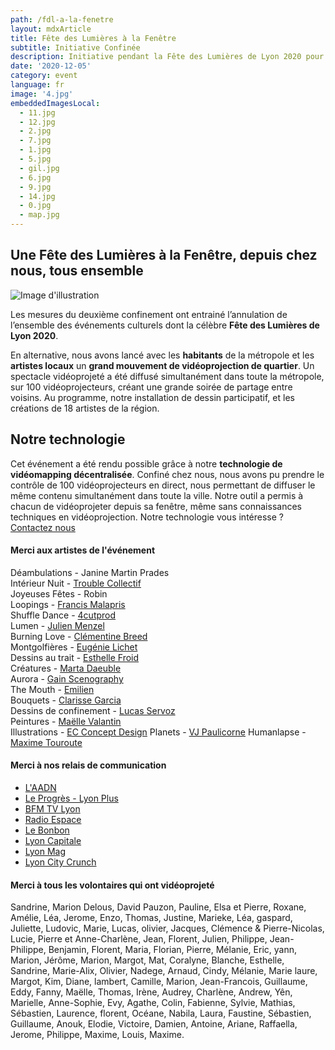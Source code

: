 ```yaml
---
path: /fdl-a-la-fenetre
layout: mdxArticle
title: Fête des Lumières à la Fenêtre
subtitle: Initiative Confinée
description: Initiative pendant la Fête des Lumières de Lyon 2020 pour contrecarrer l'annulation de l'événement officiel
date: '2020-12-05'
category: event
language: fr
image: '4.jpg'
embeddedImagesLocal:
  - 11.jpg
  - 12.jpg
  - 2.jpg
  - 7.jpg
  - 1.jpg
  - 5.jpg
  - gil.jpg
  - 6.jpg
  - 9.jpg
  - 14.jpg
  - 0.jpg
  - map.jpg
---
```


## Une Fête des Lumières à la Fenêtre, depuis chez nous, tous ensemble

![Image d'illustration](4.jpg)

Les mesures du deuxième confinement ont entrainé l’annulation de l’ensemble des événements culturels dont la célèbre **Fête des Lumières de Lyon 2020**.

En alternative, nous avons lancé avec les **habitants** de la métropole et les **artistes locaux** un **grand mouvement de vidéoprojection de quartier**. Un spectacle vidéoprojeté a été diffusé simultanément dans toute la métropole, sur 100 vidéoprojecteurs, créant une grande soirée de partage entre voisins. Au programme, notre installation de dessin participatif, et les créations de 18 artistes de la région.
<br/>

<ImageGrid props={props}/>

## Notre technologie

Cet événement a été rendu possible grâce à notre **technologie de vidéomapping décentralisée**. Confiné chez nous, nous avons pu prendre le contrôle de 100 vidéoprojecteurs en direct, nous permettant de diffuser le même contenu simultanément dans toute la ville. Notre outil a permis à chacun de vidéoprojeter depuis sa fenêtre, même sans connaissances techniques en vidéoprojection. Notre technologie vous intéresse ? [Contactez nous](/contact)

#### Merci aux artistes de l'événement

Déambulations - Janine Martin Prades  
Intérieur Nuit - [Trouble Collectif](https://www.instagram.com/TroubleCollectif/)  
Joyeuses Fêtes - Robin  
Loopings - [Francis Malapris](http://malapris.com)  
Shuffle Dance - [4cutprod](https://www.instagram.com/4cutprod/)  
Lumen - [Julien Menzel](http://mrzl.fr/)  
Burning Love - [Clémentine Breed](http://www.clementine-breed.fr/)  
Montgolfières - [Eugénie Lichet](http://instagram.com/eugenie_jl)  
Dessins au trait - [Esthelle Froid](https://www.instagram.com/est_h_elle/)  
Créatures - [Marta Daeuble](http://www.martadaeuble.com/)  
Aurora - [Gain Scenography](https://www.instagram.com/gain.scenography/)  
The Mouth - [Emilien](https://www.instagram.com/emilien.neilime/)  
Bouquets - [Clarisse Garcia](https://www.instagram.com/clarisse_clg/)  
Dessins de confinement - [Lucas Servoz](https://www.instagram.com/servoz.lucas/)  
Peintures - [Maëlle Valantin](https://maellevalantin.wixsite.com/monsite)  
Illustrations - [EC Concept Design](https://www.instagram.com/ecdesign_studio_/)
Planets - [VJ Paulicorne](https://www.instagram.com/paul_icorne/)
Humanlapse - [Maxime Touroute](https://maximetouroute.github.io)

#### Merci à nos relais de communication

- [L'AADN](https://aadn.org/)
- [Le Progrès - Lyon Plus](https://www.lyonplus.com/actualite/2020/12/08/une-fete-des-lumieres-chez-soi-citoyenne-et-artistique)
- [BFM TV Lyon](https://www.bfmtv.com/lyon/fete-des-lumieres-les-lyonnais-invites-illuminer-les-facades-grace-a-des-videoprojecteurs_AV-202012030181.html)
- [Radio Espace](http://www.radioespace.com/news/locales/188872/une-fete-des-lumieres-aux-fenetres-cette-annee-a-lyon)
- [Le Bonbon](https://www.lebonbon.fr/lyon/news/fete-des-lumieres-dessins-murs-projection/)
- [Lyon Capitale](https://www.lyoncapitale.fr/actualite/confinement-participez-a-une-oeuvre-lumineuse-et-dessinee-depuis-chez-vous/)
- [Lyon Mag](https://www.lyonmag.com/article/111665/lyon-un-projet-de-fete-des-lumieres-aux-fenetres-cette-annee)
- [Lyon City Crunch](https://lyon.citycrunch.fr/une-fete-des-lumieres-aux-fenetres-le-5-decembre/2020/11/25/)

#### Merci à tous les volontaires qui ont vidéoprojeté

Sandrine, Marion Delous, David Pauzon, Pauline, Elsa et Pierre, Roxane, Amélie, Léa, Jerome, Enzo, Thomas, Justine, Marieke, Léa, gaspard, Juliette, Ludovic, Marie, Lucas, olivier, Jacques, Clémence & Pierre-Nicolas, Lucie, Pierre et Anne-Charlène, Jean, Florent, Julien, Philippe, Jean-Philippe, Benjamin, Florent, Maria, Florian, Pierre, Mélanie, Eric, yann, Marion, Jérôme, Marion, Margot, Mat, Coralyne, Blanche, Esthelle, Sandrine, Marie-Alix, Olivier, Nadege, Arnaud, Cindy, Mélanie, Marie laure, Margot, Kim, Diane, lambert, Camille, Marion, Jean-Francois, Guillaume, Eddy, Fanny, Maëlle, Thomas, Irène, Audrey, Charlène, Andrew, Yên, Marielle, Anne-Sophie, Evy, Agathe, Colin, Fabienne, Sylvie, Mathias, Sébastien, Laurence, florent, Océane, Nabila, Laura, Faustine, Sébastien, Guillaume, Anouk, Elodie, Victoire, Damien, Antoine, Ariane, Raffaella, Jerome, Philippe, Maxime, Louis, Maxime.
